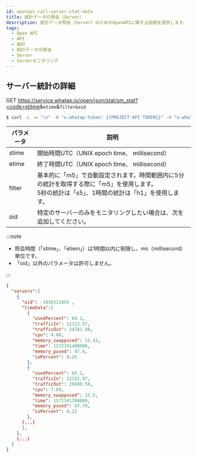 ```yaml
---
id: openapi-call-server-stat-data
title: 統計データの照会（Server）
description: 統計データ照会（Server）のためのOpenAPIに関する説明を提供します。
tags:
  - Open API
  - API
  - 統計
  - 統計データの照会
  - Server
  - Serverモニタリング
---
```


## サーバー統計の詳細

<span class='apitype'>GET</span> https://service.whatap.io/open/json/stat/sm_stat?<code>stitme</code>&<code>etime</code>&<code>filter</code><code>&oid</code>

```bash title='command'
$ curl -L -w "\n" -H "x-whatap-token: {{PROJECT API TOKEN}}" -H "x-whatap-pcode: {{projectCode}}" "https://service.whatap.io/open/json/stat/sm_stat?stime=시작UTC&etime=종료UTC&filter=m5&oid=0"
```

| パラメータ  | 説明                                                                                |
| ------ | --------------------------------------------------------------------------------- |
| stime  | 開始時間UTC（UNIX epoch time、 millisecond）                                             |
| etime  | 終了時間UTC（UNIX epoch time、 millisecond）                                             |
| filter | 基本的に「m5」で自動設定されます。時間範囲内に5分の統計を取得する際に「m5」を使用します。<br/>5秒の統計は「s5」、1時間の統計は「h1」を使用します。 |
| oid    | 特定のサーバーのみをモニタリングしたい場合は、次を追加してください。                                                |

:::note

-   照会時間（「stime」、「etiem」）は1時間以内に制限し、ms（millisecond）単位です。
-   「oid」以外のパラメータは許可しません。

:::

```json title='response'
{
  "servers":[
    {
      "oid": -1030311093 ,
      "timeData":[
        {
          "usedPercent": 69.1,
          "trafficIn": 12113.57,
          "trafficOut": 24781.08,
          "cpu": 4.08,
          "memory_swappused": 15.41,
          "time": 1572341400000,
          "memory_pused": 47.6,
          "ioPercent": 0.26
        },
        {
          "usedPercent": 69.1,
          "trafficIn": 12183.97,
          "trafficOut": 25600.59,
          "cpu": 7.89,
          "memory_swappused": 15.5,
          "time": 1572341700000,
          "memory_pused": 47.79,
          "ioPercent": 0.22
        },
      (...)
      ],
    },
    (...)
  ]
}
```

